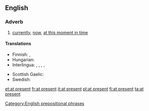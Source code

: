 ==English==

===Adverb===
{{en-adv|head=[[at]] [[present]]|-}}

# [[currently]], [[now]], [[at this moment in time]]

====Translations====
{{trans-top|currently}}
* Finnish: {{t|fi|parhaillaan}}, {{t|fi|tällä hetkellä}}
* Hungarian: {{t+|hu|jelenleg}}
* Interlingua: {{t|ia|al presente|xs=Interlingua}},  {{t|ia|currentemente|xs=Interlingua}},  {{t-|ia|ora|xs=Interlingua}},  {{t|ia|in iste momento|xs=Interlingua}},  {{t-|ia|nunc|xs=Interlingua}}
{{trans-mid}}
* Scottish Gaelic: {{t|gd|an latha an-diugh}}
* Swedish: {{t|sv|för närvarande}}
{{trans-bottom}}

[[Category:English prepositional phrases]]

[[et:at present]]
[[fr:at present]]
[[it:at present]]
[[pl:at present]]
[[fi:at present]]
[[ta:at present]]